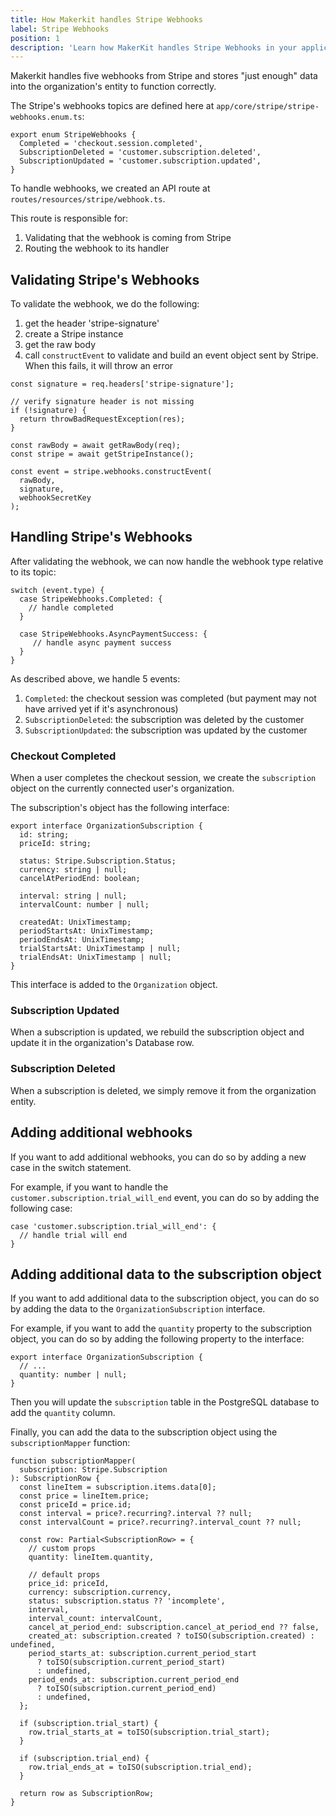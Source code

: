 ```yaml
---
title: How Makerkit handles Stripe Webhooks
label: Stripe Webhooks
position: 1
description: 'Learn how MakerKit handles Stripe Webhooks in your application'
---
```


Makerkit handles five webhooks from Stripe and stores "just enough" data into the organization's entity to function correctly.

The Stripe's webhooks topics are defined here at `app/core/stripe/stripe-webhooks.enum.ts`:

```tsx
export enum StripeWebhooks {
  Completed = 'checkout.session.completed',
  SubscriptionDeleted = 'customer.subscription.deleted',
  SubscriptionUpdated = 'customer.subscription.updated',
}
```

To handle webhooks, we created an API route at `routes/resources/stripe/webhook.ts`.

This route is responsible for:

1. Validating that the webhook is coming from Stripe
2. Routing the webhook to its handler

## Validating Stripe's Webhooks

To validate the webhook, we do the following:
1. get the header 'stripe-signature'
2. create a Stripe instance
3. get the raw body
4. call `constructEvent` to validate and build an event object sent by Stripe. When this fails, it will throw an error

```tsx
const signature = req.headers['stripe-signature'];

// verify signature header is not missing
if (!signature) {
  return throwBadRequestException(res);
}

const rawBody = await getRawBody(req);
const stripe = await getStripeInstance();

const event = stripe.webhooks.constructEvent(
  rawBody,
  signature,
  webhookSecretKey
);
```

## Handling Stripe's Webhooks

After validating the webhook, we can now handle the webhook type relative to its topic:

```tsx
switch (event.type) {
  case StripeWebhooks.Completed: {
    // handle completed
  }

  case StripeWebhooks.AsyncPaymentSuccess: {
     // handle async payment success
  }
}
```

As described above, we handle 5 events:

1. `Completed`: the checkout session was completed (but payment may not have arrived yet if it's asynchronous)
2. `SubscriptionDeleted`: the subscription was deleted by the customer
3. `SubscriptionUpdated`: the subscription was updated by the customer

### Checkout Completed

When a user completes the checkout session, we create the `subscription` object on the currently connected user's organization.

The subscription's object has the following interface:

```tsx
export interface OrganizationSubscription {
  id: string;
  priceId: string;

  status: Stripe.Subscription.Status;
  currency: string | null;
  cancelAtPeriodEnd: boolean;

  interval: string | null;
  intervalCount: number | null;

  createdAt: UnixTimestamp;
  periodStartsAt: UnixTimestamp;
  periodEndsAt: UnixTimestamp;
  trialStartsAt: UnixTimestamp | null;
  trialEndsAt: UnixTimestamp | null;
}
```

This interface is added to the `Organization` object.

### Subscription Updated

When a subscription is updated, we rebuild the subscription object and update it in the organization's Database row.

### Subscription Deleted

When a subscription is deleted, we simply remove it from the organization entity.

## Adding additional webhooks

If you want to add additional webhooks, you can do so by adding a new case in the switch statement.

For example, if you want to handle the `customer.subscription.trial_will_end` event, you can do so by adding the following case:

```tsx
case 'customer.subscription.trial_will_end': {
  // handle trial will end
}
```

## Adding additional data to the subscription object

If you want to add additional data to the subscription object, you can do so by adding the data to the `OrganizationSubscription` interface.

For example, if you want to add the `quantity` property to the subscription object, you can do so by adding the following property to the interface:

```tsx
export interface OrganizationSubscription {
  // ...
  quantity: number | null;
}
```

Then you will update the `subscription` table in the PostgreSQL database to add the `quantity` column.

Finally, you can add the data to the subscription object using the `subscriptionMapper` function:

```tsx
function subscriptionMapper(
  subscription: Stripe.Subscription
): SubscriptionRow {
  const lineItem = subscription.items.data[0];
  const price = lineItem.price;
  const priceId = price.id;
  const interval = price?.recurring?.interval ?? null;
  const intervalCount = price?.recurring?.interval_count ?? null;

  const row: Partial<SubscriptionRow> = {
    // custom props
    quantity: lineItem.quantity,

    // default props
    price_id: priceId,
    currency: subscription.currency,
    status: subscription.status ?? 'incomplete',
    interval,
    interval_count: intervalCount,
    cancel_at_period_end: subscription.cancel_at_period_end ?? false,
    created_at: subscription.created ? toISO(subscription.created) : undefined,
    period_starts_at: subscription.current_period_start
      ? toISO(subscription.current_period_start)
      : undefined,
    period_ends_at: subscription.current_period_end
      ? toISO(subscription.current_period_end)
      : undefined,
  };

  if (subscription.trial_start) {
    row.trial_starts_at = toISO(subscription.trial_start);
  }

  if (subscription.trial_end) {
    row.trial_ends_at = toISO(subscription.trial_end);
  }

  return row as SubscriptionRow;
}
```